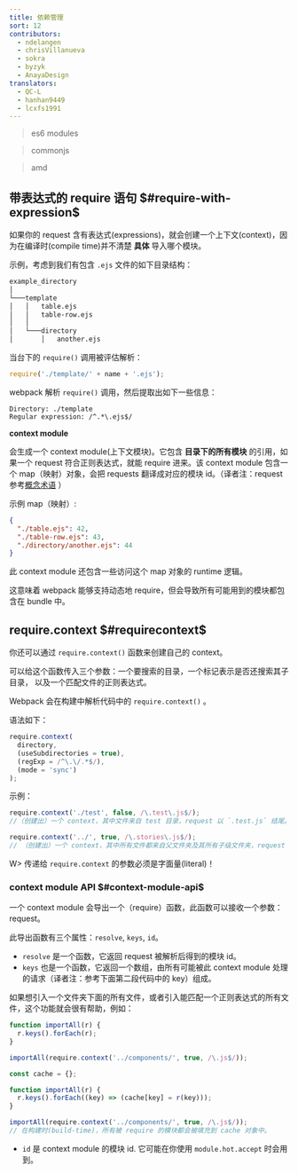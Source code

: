 ```yaml
---
title: 依赖管理
sort: 12
contributors:
  - ndelangen
  - chrisVillanueva
  - sokra
  - byzyk
  - AnayaDesign
translators:
  - QC-L
  - hanhan9449
  - lcxfs1991
---
```


> es6 modules

> commonjs

> amd

## 带表达式的 require 语句 $#require-with-expression$

如果你的 request 含有表达式(expressions)，就会创建一个上下文(context)，因为在编译时(compile time)并不清楚 **具体** 导入哪个模块。

示例，考虑到我们有包含 `.ejs` 文件的如下目录结构：

```bash
example_directory
│
└───template
│   │   table.ejs
│   │   table-row.ejs
│   │
│   └───directory
│       │   another.ejs
```

当台下的 `require()` 调用被评估解析：

```javascript
require('./template/' + name + '.ejs');
```

webpack 解析 `require()` 调用，然后提取出如下一些信息：

```code
Directory: ./template
Regular expression: /^.*\.ejs$/
```

**context module**

会生成一个 context module(上下文模块)。它包含 **目录下的所有模块** 的引用，如果一个 request 符合正则表达式，就能 require 进来。该 context module 包含一个 map（映射）对象，会把 requests 翻译成对应的模块 id。（译者注：request 参考[概念术语](https://webpack.docschina.org/glossary/) ）

示例 map（映射）:

```json
{
  "./table.ejs": 42,
  "./table-row.ejs": 43,
  "./directory/another.ejs": 44
}
```

此 context module 还包含一些访问这个 map 对象的 runtime 逻辑。

这意味着 webpack 能够支持动态地 require，但会导致所有可能用到的模块都包含在 bundle 中。

## require.context $#requirecontext$

你还可以通过 `require.context()` 函数来创建自己的 context。

可以给这个函数传入三个参数：一个要搜索的目录，一个标记表示是否还搜索其子目录，
以及一个匹配文件的正则表达式。

Webpack 会在构建中解析代码中的 `require.context()` 。

语法如下：

```javascript
require.context(
  directory,
  (useSubdirectories = true),
  (regExp = /^\.\/.*$/),
  (mode = 'sync')
);
```

示例：

```javascript
require.context('./test', false, /\.test\.js$/);
//（创建出）一个 context，其中文件来自 test 目录，request 以 `.test.js` 结尾。
```

```javascript
require.context('../', true, /\.stories\.js$/);
// （创建出）一个 context，其中所有文件都来自父文件夹及其所有子级文件夹，request 以 `.stories.js` 结尾。
```

W> 传递给 `require.context` 的参数必须是字面量(literal)！

### context module API $#context-module-api$

一个 context module 会导出一个（require）函数，此函数可以接收一个参数：request。

此导出函数有三个属性：`resolve`, `keys`, `id`。

- `resolve` 是一个函数，它返回 request 被解析后得到的模块 id。
- `keys` 也是一个函数，它返回一个数组，由所有可能被此 context module 处理的请求（译者注：参考下面第二段代码中的 key）组成。

如果想引入一个文件夹下面的所有文件，或者引入能匹配一个正则表达式的所有文件，这个功能就会很有帮助，例如：

```javascript
function importAll(r) {
  r.keys().forEach(r);
}

importAll(require.context('../components/', true, /\.js$/));
```

```javascript
const cache = {};

function importAll(r) {
  r.keys().forEach((key) => (cache[key] = r(key)));
}

importAll(require.context('../components/', true, /\.js$/));
// 在构建时(build-time)，所有被 require 的模块都会被填充到 cache 对象中。
```

- `id` 是 context module 的模块 id. 它可能在你使用 `module.hot.accept` 时会用到。
